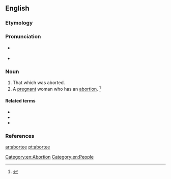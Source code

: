 ==English==

===Etymology===
{{suffix|abort|ee|lang=en}}

===Pronunciation===
* {{a|RP}} {{IPA|/ə.bɔːɹˈti/|lang=en}}
* {{a|US}} {{IPA|/ə.bɔɹˈti/|lang=en}}

===Noun===
{{en-noun}}

# That which was aborted.
# A [[pregnant]] woman who has an [[abortion]]. {{defdate|First attested in the mid 20<sup>th</sup> century.}}<ref name=SOED>{{R:SOED5|page=7}}</ref>

====Related terms====
* {{l|en|abort}}
* {{l|en|aborter}}
* {{l|en|abortions}}

===References===
<references/>

[[Category:en:Abortion]]
[[Category:en:People]]

[[ar:abortee]]
[[pt:abortee]]